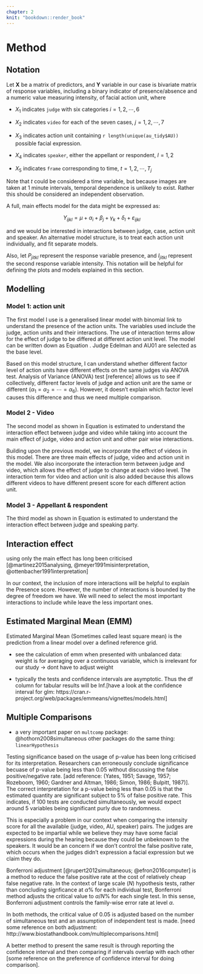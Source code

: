 ```yaml
---
chapter: 2
knit: "bookdown::render_book"
---
```


# Method

## Notation

Let $\mathbf{X}$ be a matrix of predictors, and $\mathbf{Y}$ variable in our case is bivariate matrix of response variables, including a binary indicator of presence/absence and a numeric value measuring intensity, of facial action unit, where 

- $X_1$ indicates `judge` with six categories $i = 1,2, \cdots, 6$

- $X_2$ indicates `video` for each of the seven cases, $j = 1,2, \cdots, 7$

- $X_3$ indicates action unit containing `r length(unique(au_tidy$AU))` possible facial expression.  

- $X_4$ indicates `speaker`, either the appellant or respondent, $l=1,2$

- $X_5$ indicates `frame` corresponding to time, $t = 1,2, \cdots, T_j$

Note that $t$ could be considered a time variable, but because images are taken at 1 minute intervals, temporal dependence is unlikely to exist. Rather this should be considered an independent observation. 

A full, main effects model for the data might be expressed as:

$$Y_{ijkl} = \mu + \alpha_i + \beta_j + \gamma_k + \delta_l + \varepsilon_{ijkl}$$ 

\noindent and we would be interested in interactions between judge, case, action unit and speaker. An alternative model structure, is to treat each action unit individually, and fit separate models. 

Also, let $P_{jitkl}$ represent the response variable presence, and $I_{jitkl}$ represent the second response variable intensity. This notation will be helpful for defining the plots and models explained in this section.

## Modelling

### Model 1: action unit

The first model I use is a generalised linear model with binomial link to understand the presence of the action units. The variables used include the judge, action units and their interactions. The use of interaction terms allow for the effect of judge to be differed at different action unit level. The model can be written down as Equation \ref{eq:judge_au}. Judge Edelman and AU01 are selected as the base level. 


\begin{equation}\label{eq:judge_au}
P_{ik} = \mu + \alpha_i + \gamma_k + (\alpha\gamma)_{ik}
\end{equation}

Based on this model structure, I can understand whether different factor level of action units have different effects on the same judges via ANOVA test. Analysis of Variance (ANOVA) test [reference] allows us to see if collectively, different factor levels of judge and action unit are the same or different ($\alpha_1 = \alpha_2 = \cdots = \alpha_6$). However, it doesn't explain which factor level causes this difference and thus we need multiple comparison. 


### Model 2 - Video

The second model as shown in Equation \ref{eq:judge_video} is estimated to understand the interaction effect between judge and video while taking into account the main effect of judge, video and action unit and other pair wise interactions. 

\begin{equation}\label{eq:judge_video}
P_{ijk} = \mu + \alpha_i + \beta_j +\gamma_k + (\alpha\beta)_{ij} + (\alpha\gamma)_{ik} + (\beta\gamma)_{jk}
\end{equation}

Building upon the previous model, we incorporate the effect of videos in this model. There are three main effects of judge, video and action unit in the model.  We also incorporate the interaction term between judge and video, which allows the effect of judge to change at each video level. The interaction term for video and action unit is also added because this allows different videos to have different present score for each different action unit. 

### Model 3 - Appellant & respondent

The third model as shown in Equation \ref{eq:judge_speaker} is estimated to understand the interaction effect between judge and speaking party. 

\begin{equation}\label{eq:judge_speaker}
P_{ijkl} = \mu + \alpha_i + \beta_j +\gamma_k + \delta_l + (\alpha\beta)_{ij} + (\alpha\gamma)_{ik} + (\beta\gamma)_{jk} + (\alpha\delta)_{il}
\end{equation}

## Interaction effect 

using only the main effect has long been criticised [@martinez2015analysing, @meyer1991misinterpretation, @ottenbacher1991interpretation]

In our context, the inclusion of more interactions will be helpful to explain the Presence score. However, the number of interactions is bounded by the degree of freedom we have. We will need to select the most important interactions to include while leave the less important ones. 

## Estimated Marginal Mean (EMM)

Estimated Marginal Mean (Sometimes called least square mean) is the prediction from a linear model over a defined reference grid. 


- see the calculation of emm when presented with unbalanced data: weight is for averaging over a continuous variable, which is irrelevant for our study -> dont have to adjust weight

- typically the tests and confidence intervals are asymptotic. Thus the df column for tabular results will be Inf.[have a look at the confidence interval for glm: https://cran.r-project.org/web/packages/emmeans/vignettes/models.html]

## Multiple Comparisons 

- a very important paper on `multcomp` package: @hothorn2008simultaneous
other packages do the same thing: `linearHypothesis`



<!-- [may be go to discussion???]Rather than doing *one* hypothesis testing on if two statistics are (significantly) different or not, we are interested comparing if multiple statistics under the same family are the same or different. Under the first model, the family is each action unit, that is, we want to compare that for the same judge, whether the percentage of appearance of action units are the same or different.  P-value and confidence interval are both tools for quantifying uncertainty of estimation. However, in the context of multiple comparison, adjustment need to be made for thesis statistics to be meaningful.  -->

Testing significance based on the usage of p-value has been long criticised for its interpretation. Researchers can erroneously conclude significance becuase of p-value being less than 0.05 without discussing the false positive/negative rate. [add reference: (Yates, 1951; Savage, 1957; Rozeboom, 1960; Gardner and Altman, 1986; Simon, 1986; Bulpitt, 1987)]. The correct interpretation for a p-value being less than 0.05 is that the estimated quantity are significant subject to 5% of false positive rate. This indicates,
if 100 tests are conducted simultaneously, we would expect around 5 variables being significant purly due to randomness. 

This is especially a problem in our context when comparing the intensity score for all the available (judge, video, AU, speaker) pairs.  The judges are expected to be impartial while we believe they may have some facial expressions during the hearing because they could be unbeknown to the speakers. It would be an concern if we don't control the false positive rate, which occurs when the judges didn't expression a facial expression but we claim they do. 




Bonferroni adjustment [@rupert2012simultaneous; @efron2016computer] is a method to reduce the false positive rate at the cost of relatively cheap false negative rate. In the context of large scale ($N$) hypothesis tests, rather than concluding signficance at $\alpha$% for each individual test, Bonferroni method adjusts the critical value to $\alpha/N$% for each single test. In this sense, Bonferroni adjustment controls the family-wise error rate at level $\alpha$. 



In both methods, the critical value of 0.05 is adjusted based on the number of simultaneous test and an assumption of independent test is made. <!-- For example, say there are 100 mean need to be compared, for us to conclude a particular mean is significant, we need a p-value to be less than the adjusted critical value: `0.05/100` (0.05/100) - maybe we dont need this for example.  -->[need some reference on both adjustment: http://www.biostathandbook.com/multiplecomparisons.html] 

A better method to present the same result is through reporting the confidence interval and then comparing if intervals overlap with each other [some reference on the preference of confidence interval for doing comparison]. 


